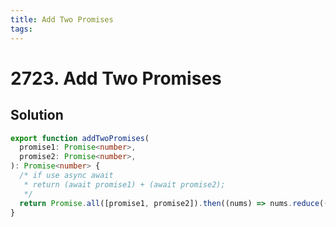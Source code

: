 ```yaml
---
title: Add Two Promises
tags:
---
```


# 2723. Add Two Promises

<Badges>
<LevelBadge level="easy" />

</Badges>

## Solution

```typescript filename="solution.ts" copy
export function addTwoPromises(
  promise1: Promise<number>,
  promise2: Promise<number>,
): Promise<number> {
  /* if use async await
   * return (await promise1) + (await promise2);
   */
  return Promise.all([promise1, promise2]).then((nums) => nums.reduce((a, b) => a + b, 0));
}
```

<ProblemLink
  codingSite="leetcode"
  href="https://leetcode.com/problems/add-two-promises"
  title="Add Two Promises"
/>
